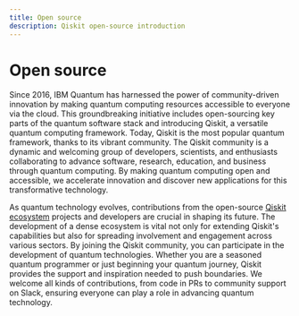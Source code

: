 ```yaml
---
title: Open source
description: Qiskit open-source introduction
---
```


# Open source

Since 2016, IBM Quantum has harnessed the power of community-driven innovation by making quantum computing resources accessible to everyone via the cloud.
This groundbreaking initiative includes open-sourcing key parts of the quantum software stack and introducing Qiskit, a versatile quantum computing framework.
Today, Qiskit is the most popular quantum framework, thanks to its vibrant community.
The Qiskit community is a dynamic and welcoming group of developers, scientists, and enthusiasts collaborating to advance software, research, education, and business through quantum computing.
By making quantum computing open and accessible, we accelerate innovation and discover new applications for this transformative technology.

As quantum technology evolves, contributions from the open-source [Qiskit ecosystem](https://www.ibm.com/quantum/ecosystem) projects and developers are crucial in shaping its future.
The development of a dense ecosystem is vital not only for extending Qiskit's capabilities but also for spreading involvement and engagement across various sectors.
By joining the Qiskit community, you can participate in the development of quantum technologies.
Whether you are a seasoned quantum programmer or just beginning your quantum journey, Qiskit provides the support and inspiration needed to push boundaries.
We welcome all kinds of contributions, from code in PRs to community support on Slack, ensuring everyone can play a role in advancing quantum technology.
